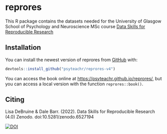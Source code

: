 # reprores
<!-- rmarkdown v1 -->
<!-- README.md is generated from README.Rmd. Please edit that file -->

This R package contains the datasets needed for the University of Glasgow School of Psychology and Neuroscience MSc course [Data Skills for Reproducible Research](https://psyteachr.github.io/reprores/)

## Installation

You can install the newest version of reprores from [GitHub](https://github.com/psyteachr/reprores-v4) with:

``` r
devtools::install_github("psyteachr/reprores-v4")
```

You can access the book online at <https://psyteachr.github.io/reprores/>, but you can access a local version with the function `reprores::book()`.

## Citing

Lisa DeBruine & Dale Barr. (2022). Data Skills for Reproducible Research (4.0) Zenodo. doi:10.5281/zenodo.6527194


[![DOI](https://zenodo.org/badge/DOI/10.5281/zenodo.6527195.svg)](https://doi.org/10.5281/zenodo.6527195)

